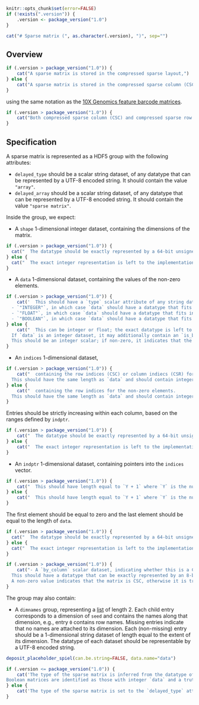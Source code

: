 ```r
knitr::opts_chunk$set(error=FALSE)
if (!exists(".version")) {
    .version <- package_version("1.0")
}
```

```r
cat("# Sparse matrix (", as.character(.version), ")", sep="")
```

## Overview 

```r
if (.version > package_version("1.0")) {
    cat("A sparse matrix is stored in the compressed sparse layout,")
} else {
    cat("A sparse matrix is stored in the compressed sparse column (CSC) layout,")
}
```
using the same notation as the [10X Genomics feature barcode matrices](https://support.10xgenomics.com/single-cell-gene-expression/software/pipelines/latest/advanced/h5_matrices).
```r
if (.version > package_version("1.0")) {
    cat("Both compressed sparse column (CSC) and compressed sparse row (CSR) matrices are supported.")
}
```

## Specification

A sparse matrix is represented as a HDF5 group with the following attributes:

- `delayed_type` should be a scalar string dataset, of any datatype that can be represented by a UTF-8 encoded string.
  It should contain the value `"array"`.
- `delayed_array` should be a scalar string dataset, of any datatype that can be represented by a UTF-8 encoded string.
  It should contain the value `"sparse matrix"`.

Inside the group, we expect:

- A `shape` 1-dimensional integer dataset, containing the dimensions of the matrix.
```r
if (.version > package_version("1.0")) {
  cat("  The datatype should be exactly represented by a 64-bit unsigned integer.")
} else {
  cat("  The exact integer representation is left to the implementation.")
}
```
- A `data` 1-dimensional dataset, containing the values of the non-zero elements.
```r
if (.version > package_version("1.0")) {
    cat('  This should have a `type` scalar attribute of any string datatype, which should be one of the following:
  - `"INTEGER"`, in which case `data` should have a datatype that fits into a 32-bit signed integer.
  - `"FLOAT"`, in which case `data` should have a datatype that fits into a 64-bit float.
  - `"BOOLEAN"`, in which case `data` should have a datatype that fits into a 8-bit signed integer.')
} else {
    cat("  This can be integer or float; the exact datatype is left to the implementation.
  If `data` is an integer dataset, it may additionally contain an `is_boolean` attribute.
  This should be an integer scalar; if non-zero, it indicates that the contents of `data` should be treated as booleans where zeros are falsey and non-zeros are truthy.")
}
```
- An `indices` 1-dimensional dataset, 
```r
if (.version > package_version("1.0")) {
    cat("  containing the row indices (CSC) or column indiecs (CSR) for the non-zero elements.
  This should have the same length as `data` and should contain integers in `[0, X)` where `X` is the number of rows (CSC) or columns (CSR) from `shape`.")
} else {
    cat("  containing the row indices for the non-zero elements.
  This should have the same length as `data` and should contain integers in `[0, X)` where `X` is the number of rows from `shape`.")
}
```
  Entries should be strictly increasing within each column, based on the ranges defined by `indptr`.
```r
if (.version > package_version("1.0")) {
    cat("  The datatype should be exactly represented by a 64-bit unsigned integer.")
} else {
    cat("  The exact integer representation is left to the implementation.")
}
```
- An `indptr` 1-dimensional dataset, containing pointers into the `indices` vector.
```r
if (.version > package_version("1.0")) {
    cat("  This should have length equal to `Y + 1` where `Y` is the number of columns (CSC) or rows (CSR) from `shape`.")
} else {
    cat("  This should have length equal to `Y + 1` where `Y` is the number of columns from `shape`.")
}
```
  The first element should be equal to zero and the last element should be equal to the length of `data`.
```r
if (.version > package_version("1.0")) {
  cat("  The datatype should be exactly represented by a 64-bit unsigned integer.")
} else {
  cat("  The exact integer representation is left to the implementation.")
}
```
```r
if (.version > package_version("1.0")) {
    cat("- A `by_column` scalar dataset, indicating whether this is a CSC matrix.
  This should have a datatype that can be exactly represented by an 8-bit signed integer.
  A non-zero value indicates that the matrix is CSC, otherwise it is treated as CSR.")
}
```

The group may also contain:

- A `dimnames` group, representing a [list](../_general.md#lists) of length 2.
  Each child entry corresponds to a dimension of `seed` and contains the names along that dimension, e.g., entry `0` contains row names.
  Missing entries indicate that no names are attached to its dimension.
  Each (non-missing) entry should be a 1-dimensional string dataset of length equal to the extent of its dimension.
  The datatype of each dataset should be representable by a UTF-8 encoded string.

```r
deposit_placeholder_spiel(can.be.string=FALSE, data.name="data")
```

```r
if (.version <= package_version("1.0")) {
    cat('The type of the sparse matrix is inferred from the datatype of `data`: integer, float or string.
Boolean matrices are identified as those with integer `data` and a truthy `is_boolean` flag.')
} else {
    cat('The type of the sparse matrix is set to the `delayed_type` attribute of `data`.')
}
```

